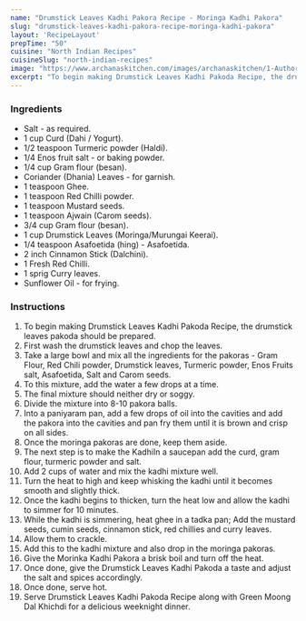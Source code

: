 ---
name: "Drumstick Leaves Kadhi Pakora Recipe - Moringa Kadhi Pakora"
slug: "drumstick-leaves-kadhi-pakora-recipe-moringa-kadhi-pakora"
layout: 'RecipeLayout'
prepTime: "50"
cuisine: "North Indian Recipes"
cuisineSlug: "north-indian-recipes"
image: "https://www.archanaskitchen.com/images/archanaskitchen/1-Author/ruby_pathak-yahoo.com/Drumstick_Leaves__Kadhi_Pakoda.jpg"
excerpt: "To begin making Drumstick Leaves Kadhi Pakoda Recipe, the drumstick leaves pakoda should be prepared"
---

### Ingredients

- Salt - as required.
- 1 cup Curd (Dahi / Yogurt).
- 1/2 teaspoon Turmeric powder (Haldi).
- 1/4 Enos fruit salt - or baking powder.
- 1/4 cup Gram flour (besan).
- Coriander (Dhania) Leaves - for garnish.
- 1 teaspoon Ghee.
- 1 teaspoon Red Chilli powder.
- 1 teaspoon Mustard seeds.
- 1 teaspoon Ajwain (Carom seeds).
- 3/4 cup Gram flour (besan).
- 1 cup Drumstick Leaves (Moringa/Murungai Keerai).
- 1/4 teaspoon Asafoetida (hing) - Asafoetida.
- 2 inch Cinnamon Stick (Dalchini).
- 1 Fresh Red Chilli.
- 1 sprig Curry leaves.
- Sunflower Oil - for frying.

### Instructions

1. To begin making Drumstick Leaves Kadhi Pakoda Recipe, the drumstick leaves pakoda should be prepared.
1. First wash the drumstick leaves and chop the leaves.
1. Take a large bowl and mix all the ingredients for the pakoras - Gram Flour, Red Chili powder, Drumstick leaves, Turmeric powder, Enos Fruits salt, Asafoetida, Salt and Carom seeds.
1. To this mixture, add the water a few drops at a time.
1. The final mixture should neither dry or soggy.
1. Divide the mixture into 8-10 pakora balls.
1. Into a paniyaram pan, add a few drops of oil into the cavities and add the pakora into the cavities and pan fry them until it is  brown and crisp on all sides.
1. Once the moringa pakoras are done, keep them aside.
1. The next step is to make the KadhiIn a saucepan add the curd, gram flour, turmeric powder and salt.
1. Add 2 cups of water and mix the kadhi mixture well.
1. Turn the heat to high and keep whisking the kadhi until it becomes smooth and slightly thick.
1. Once the kadhi begins to thicken, turn the heat low and allow the kadhi to simmer for 10 minutes.
1. While the kadhi is simmering, heat ghee in a tadka pan; Add the mustard seeds, cumin seeds, cinnamon stick, red chillies and curry leaves.
1. Allow them to crackle.
1. Add this to the kadhi mixture and also drop in the moringa pakoras.
1. Give the Morinka Kadhi Pakora a brisk boil and turn off the heat.
1. Once done, give the Drumstick Leaves Kadhi Pakoda  a taste and adjust the salt and spices accordingly.
1. Once done, serve hot.
1. Serve Drumstick Leaves Kadhi Pakoda Recipe along with Green Moong Dal Khichdi for a delicious weeknight dinner.
